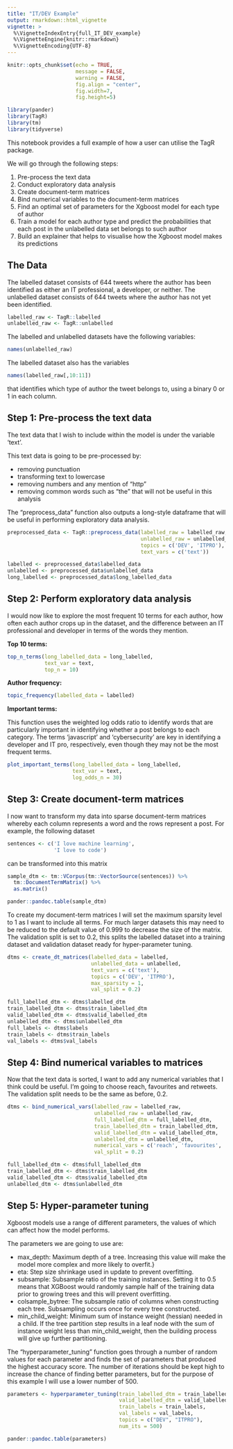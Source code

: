 ```yaml
---
title: "IT/DEV Example"
output: rmarkdown::html_vignette
vignette: >
  %\VignetteIndexEntry{full_IT_DEV_example}
  %\VignetteEngine{knitr::rmarkdown}
  %\VignetteEncoding{UTF-8}
---
```

```r
knitr::opts_chunk$set(echo = TRUE,
                      message = FALSE,
                      warning = FALSE,
                      fig.align = "center",
                      fig.width=7,
                      fig.height=5)

```

```r
library(pander)
library(TagR)
library(tm)
library(tidyverse)
```

This notebook provides a full example of how a user can utilise the TagR package.

We will go through the following steps:

1. Pre-process the text data
1. Conduct exploratory data analysis
1. Create document-term matrices
1. Bind numerical variables to the document-term matrices
1. Find an optimal set of parameters for the Xgboost model for each type of author
1. Train a model for each author type and predict the probabilities that each post in the unlabelled data set belongs to such author
1. Build an explainer that helps to visualise how the Xgboost model makes its predictions

## The Data

The labelled dataset consists of 644 tweets where the author has been identified as either an IT professional, a developer, or neither.
The unlabelled dataset consists of 644 tweets where the author has not yet been identified.

```r
labelled_raw <- TagR::labelled
unlabelled_raw <- TagR::unlabelled
```

The labelled and unlabelled datasets have the following variables:

```r
names(unlabelled_raw)
```

The labelled dataset also has the variables 

```r
names(labelled_raw[,10:11])
```

that identifies which type of author the tweet belongs to, using a binary 0 or 1 in each column.

## Step 1: Pre-process the text data

The text data that I wish to include within the model is under the variable 'text'.

This text data is going to be pre-processed by:

* removing punctuation
* transforming text to lowercase
* removing numbers and any mention of "http"
* removing common words such as "the" that will not be useful in this analysis

The "preprocess_data" function also outputs a long-style dataframe that will be useful in performing exploratory data analysis.

```r
preprocessed_data <- TagR::preprocess_data(labelled_raw = labelled_raw,
                                           unlabelled_raw = unlabelled_raw,
                                           topics = c('DEV', 'ITPRO'),
                                           text_vars = c('text'))

labelled <- preprocessed_data$labelled_data
unlabelled <- preprocessed_data$unlabelled_data
long_labelled <- preprocessed_data$long_labelled_data
```

## Step 2: Perform exploratory data analysis

I would now like to explore the most frequent 10 terms for each author, how often each author crops up in the dataset, and the difference between an IT professional and developer in terms of the words they mention.

**Top 10 terms:**

```r
top_n_terms(long_labelled_data = long_labelled,
            text_var = text,
            top_n = 10)
```

**Author frequency:**

```r
topic_frequency(labelled_data = labelled)
```

**Important terms:**

This function uses the weighted log odds ratio to identify words that are particularly important in identifying whether a post belongs to each category.
The terms 'javascript' and 'cybersecurity' are key in identifying a developer and IT pro, respectively, even though they may not be the most frequent terms.

```r
plot_important_terms(long_labelled_data = long_labelled,
                     text_var = text,
                     log_odds_n = 30)
```

## Step 3: Create document-term matrices

I now want to transform my data into sparse document-term matrices whereby each column represents a word and the rows represent a post.
For example, the following dataset

```r
sentences <- c('I love machine learning',
               'I love to code')
```

can be transformed into this matrix

```r
sample_dtm <- tm::VCorpus(tm::VectorSource(sentences)) %>%
  tm::DocumentTermMatrix() %>%
  as.matrix()
```

```r
pander::pandoc.table(sample_dtm)
```

To create my document-term matrices I will set the maximum sparsity level to 1 as I want to include all terms. For much larger datasets this may need to be reduced to the default value of 0.999 to decrease the size of the matrix. The validation split is set to 0.2, this splits the labelled dataset into a training dataset and validation dataset ready for hyper-parameter tuning.

```r
dtms <- create_dt_matrices(labelled_data = labelled,
                           unlabelled_data = unlabelled,
                           text_vars = c('text'),
                           topics = c('DEV', 'ITPRO'),
                           max_sparsity = 1,
                           val_split = 0.2)

full_labelled_dtm <- dtms$labelled_dtm
train_labelled_dtm <- dtms$train_labelled_dtm
valid_labelled_dtm <- dtms$valid_labelled_dtm
unlabelled_dtm <- dtms$unlabelled_dtm
full_labels <- dtms$labels
train_labels <- dtms$train_labels
val_labels <- dtms$val_labels

```

## Step 4: Bind numerical variables to matrices

Now that the text data is sorted, I want to add any numerical variables that I think could be useful. I'm going to choose reach, favourites and retweets. The validation split needs to be the same as before, 0.2.

```r
dtms <- bind_numerical_vars(labelled_raw = labelled_raw,
                            unlabelled_raw = unlabelled_raw,
                            full_labelled_dtm = full_labelled_dtm,
                            train_labelled_dtm = train_labelled_dtm,
                            valid_labelled_dtm = valid_labelled_dtm,
                            unlabelled_dtm = unlabelled_dtm,
                            numerical_vars = c('reach', 'favourites', 'retweets'),
                            val_split = 0.2)

full_labelled_dtm <- dtms$full_labelled_dtm
train_labelled_dtm <- dtms$train_labelled_dtm
valid_labelled_dtm <- dtms$valid_labelled_dtm
unlabelled_dtm <- dtms$unlabelled_dtm
```

## Step 5: Hyper-parameter tuning

Xgboost models use a range of different parameters, the values of which can affect how the model performs.

The parameters we are going to use are:

* max_depth: Maximum depth of a tree. Increasing this value will make the model more complex and more likely to overfit.}
* eta: Step size shrinkage used in update to prevent overfitting. 
* subsample: Subsample ratio of the training instances. Setting it to 0.5 means that XGBoost would randomly sample half of the training data prior to growing trees and this will prevent overfitting. 
* colsample_bytree: The subsample ratio of columns when constructing each tree. Subsampling occurs once for every tree constructed.
* min_child_weight: Minimum sum of instance weight (hessian) needed in a child. If the tree partition step results in a leaf node with the sum of instance weight less than min_child_weight, then the building process will give up further partitioning.

The "hyperparameter_tuning" function goes through a number of random values for each parameter and finds the set of parameters that produced the highest accuracy score. The number of iterations should be kept high to increase the chance of finding better parameters, but for the purpose of this example I will use a lower number of 500.

```r
parameters <- hyperparameter_tuning(train_labelled_dtm = train_labelled_dtm,
                                    valid_labelled_dtm = valid_labelled_dtm,
                                    train_labels = train_labels,
                                    val_labels = val_labels,
                                    topics = c("DEV", "ITPRO"),
                                    num_its = 500)


```
```r
pander::pandoc.table(parameters)
```
